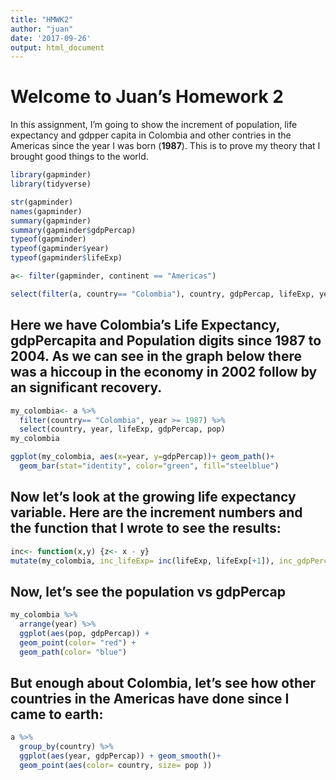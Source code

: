 ```yaml
---
title: "HMWK2"
author: "juan"
date: '2017-09-26'
output: html_document
---
```

# Welcome to Juan's Homework 2
In this assignment, I'm going to show the increment of population, life expectancy and gdpper capita in Colombia and other contries in the Americas since the year I was born (**1987**). This is to prove my theory that I brought good things to the world.

```r
library(gapminder)
library(tidyverse)

str(gapminder)
names(gapminder)
summary(gapminder)
summary(gapminder$gdpPercap)
typeof(gapminder)
typeof(gapminder$year)
typeof(gapminder$lifeExp)

a<- filter(gapminder, continent == "Americas")

select(filter(a, country== "Colombia"), country, gdpPercap, lifeExp, year) 

```


## Here we have Colombia's Life Expectancy, gdpPercapita and Population digits since 1987 to 2004. As we can see in the graph below there was a hiccoup in the economy in 2002 follow by an significant recovery.
```r
my_colombia<- a %>% 
  filter(country== "Colombia", year >= 1987) %>%
  select(country, year, lifeExp, gdpPercap, pop)
my_colombia
```
```r
ggplot(my_colombia, aes(x=year, y=gdpPercap))+ geom_path()+
  geom_bar(stat="identity", color="green", fill="steelblue")
```


##  Now let's look at the growing life expectancy variable. Here are the increment numbers and **the function that I wrote** to see the results:
```r
inc<- function(x,y) {z<- x - y}
mutate(my_colombia, inc_lifeExp= inc(lifeExp, lifeExp[+1]), inc_gdpPercap= inc(gdpPercap, gdpPercap[+1]))
```

## Now, let's see the population vs gdpPercap 
```r
my_colombia %>%
  arrange(year) %>% 
  ggplot(aes(pop, gdpPercap)) +
  geom_point(color= "red") +
  geom_path(color= "blue")
```

## But enough about Colombia, let's see how other countries in the Americas have done since I came to earth:
```r
a %>%
  group_by(country) %>% 
  ggplot(aes(year, gdpPercap)) + geom_smooth()+
  geom_point(aes(color= country, size= pop ))
```
